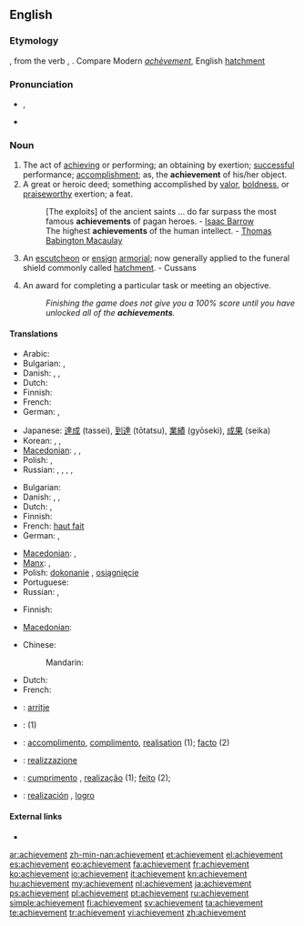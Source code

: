 ==English==
{{Webster 1913}}

===Etymology===
{{etyl|fro}} {{term|achevement|lang=fro}}, from the verb {{term|achever|lang=fro}}, {{term|achiever||to finish|lang=fro}}. Compare Modern {{etyl|fr|-}} ''[[achèvement]]'', English [[hatchment]]

===Pronunciation===
* {{IPA|/əˈtʃiːvmənt/}}, {{X-SAMPA|/@"tSi:vm@nt/}}
* {{audio|en-us-achievement.ogg|Audio (US)}}

===Noun===
{{en-noun}}

# The act of [[achieving]] or performing; an obtaining by exertion; [[successful]] performance; [[accomplishment]]; as, the '''achievement''' of his/her object.
# A great or heroic deed; something accomplished by [[valor]], [[boldness]], or [[praiseworthy]] exertion; a feat.
#: [The exploits] of the ancient saints ... do far surpass the most famous '''achievements''' of pagan heroes. - [[w:Isaac Barrow|Isaac Barrow]]
#: The highest '''achievements''' of the human intellect. - [[w:Thomas Babington Macaulay|Thomas Babington Macaulay]]
# {{heraldry}} An [[escutcheon]] or [[ensign]] [[armorial]]; now generally applied to the funeral shield commonly called [[hatchment]]. - Cussans
# {{video games}} An award for completing a particular task or meeting an objective.
#: ''Finishing the game does not give you a 100% score until you have unlocked all of the '''achievements'''.''

====Translations====
{{trans-top|act of achieving or performing}}
* Arabic: {{t-|ar|إنجاز}}
* Bulgarian: {{t+|bg|постижение}},  {{t+|bg|изпълнение}}
* Danish: {{t-|da|udførelse|c}}, {{t-|da|præstation|c}}, {{t-|da|resultat|n}}
* Dutch: {{t+|nl|prestatie}}
* Finnish: {{t+|fi|saavutus}}
* French: {{t+|fr|réalisation|f}}
* German: {{t-|de|Errungenschaft|f}}, {{t-|de|Vollendung|f}}
{{trans-mid}}
* Japanese: [[達成]] (tassei), [[到達]] (tōtatsu), [[業績]] (gyōseki), [[成果]] (seika)
* Korean: {{t+|ko|달성|sc=Hang}},  {{t+|ko|업적|sc=Hang}},  {{t+|ko|성과|sc=Hang}}
* [[Macedonian]]: {{t-|mk|достигнување|n|tr=dostignúvanje}},  {{t-|mk|постигнување|f|tr=postignúvanje}},  {{t-|mk|успех|m|tr=úspeh}}
* Polish: {{t+|pl|dokonanie|n}}, {{t+|pl|osiągnięcie|n}}
* Russian: {{t+|ru|достижение|n|tr=dostižénije}}, {{t+|ru|успех|m|tr=usp'éχ}}, {{t+|ru|свершение|n|tr=sv'eršénije}}, {{t+|ru|выполнение|n|tr=vypoln'énije}}, {{t+|ru|исполнение|n|tr=ispoln'énije}}
{{trans-bottom}}

{{trans-top|great or heroic deed}}
* Bulgarian: {{t+|bg|подвиг}}
* Danish: {{t-|da|bedrift|c}}, {{t-|da|præstation|c}}, {{t-|da|resultat|n}}
* Dutch: {{t+|nl|prestatie|f}}, {{t-|nl|verwezenlijking|f}}
* Finnish: {{t+|fi|saavutus}}
* French: [[haut fait]] {{m}}
* German: {{t-|de|Errungenschaft|f}}, {{t-|de|Vollendung|f}}
{{trans-mid}}
* [[Macedonian]]: {{t-|mk|подвиг|m|tr=pódvig}},  {{t-|mk|дело|n|tr=délo}}
* [[Manx]]: {{t-|gv|ard-nhee}}, {{t-|gv|ard-obbyr|f}}
* Polish: [[dokonanie]] {{n}}, [[osiągnięcie]] {{n}}
* Portuguese: {{t+|pt|feito|m}}
* Russian: {{t+|ru|подвиг|m|tr=pódvig}}, {{t+|ru|свершение|n|tr=sv'eršénije}}
{{trans-bottom}}

{{trans-top|heraldry: escutcheon}}
* Finnish: {{t-|fi|vaakunakilpi}}
{{trans-mid}}
* [[Macedonian]]: {{t-|mk|достигнување|n|tr=dostignúvanje}}
{{trans-bottom}}

{{trans-top|a reward in video games}}
* Chinese:
*: Mandarin: {{t|cmn|成就|tr=chéngjiù|sc=Hans}}
{{trans-mid}}
* Dutch: {{t+|nl|prestatie|f}}
* French: {{t+|fr|succès|m}}
{{trans-bottom}}

{{checktrans-top|}}
* {{ttbc|sq}}: [[arritje]]
* {{ttbc|he}}: {{t-|he|הישג|m|tr=Hey'sseg}} (1)
* {{ttbc|ia}}: [[accomplimento]], [[complimento]], [[realisation]] (1); [[facto]] (2)
{{trans-mid}}
* {{ttbc|it}}: [[realizzazione]] {{f}}
* {{ttbc|pt}}: [[cumprimento]] {{m}}, [[realização]] {{f}} (1); [[feito]] {{m}} (2);
* {{ttbc|es}}: [[realización]] {{f}}, [[logro]] {{m}}
{{trans-bottom}}

====External links====
* {{R:Webster 1913}}

[[ar:achievement]]
[[zh-min-nan:achievement]]
[[et:achievement]]
[[el:achievement]]
[[es:achievement]]
[[eo:achievement]]
[[fa:achievement]]
[[fr:achievement]]
[[ko:achievement]]
[[io:achievement]]
[[it:achievement]]
[[kn:achievement]]
[[hu:achievement]]
[[my:achievement]]
[[nl:achievement]]
[[ja:achievement]]
[[ps:achievement]]
[[pl:achievement]]
[[pt:achievement]]
[[ru:achievement]]
[[simple:achievement]]
[[fi:achievement]]
[[sv:achievement]]
[[ta:achievement]]
[[te:achievement]]
[[tr:achievement]]
[[vi:achievement]]
[[zh:achievement]]